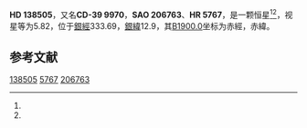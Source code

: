 {{Starbox begin
| name = HD 138505
}}
{{Starbox observe
| epoch = [[J2000.0|J2000.0]]
| constell = {{星座名待查}}<ref name=SIMBAD>{{cite web
 | url=http://simbad.u-strasbg.fr/simbad/sim-id?Ident=HR+5767
 | title=Pulsating variable Star
 | publisher=Centre de Données astronomiques de Strasbourg
 | work=SIMBAD
 | accessdate=2012-07-13
 | archive-date=2020-08-23
 | archive-url=https://web.archive.org/web/20200823154156/http://simbad.u-strasbg.fr/simbad/sim-id?Ident=HR+5767
 | dead-url=no
 }}</ref><ref name=DATA>{{cite web
 | url=http://vizier.u-strasbg.fr/viz-bin/VizieR-5?-out.add=.&-source=5050&-corr=PK=HR&-out.max=9999&HR=5767
 | title=VizieR Detailed Page
 | accessdate=2012-07-13
 | archive-date=2020-08-23
 | archive-url=https://web.archive.org/web/20200823154200/http://vizier.u-strasbg.fr/viz-bin/VizieR-5?-out.add=.&-source=5050&-corr=PK%3DHR&-out.max=9999&HR=5767
 | dead-url=no
 }}</ref>
| 星官 = 
| ra = {{RA|15|34|1.6}}<ref name=SIMBAD /><ref name=DATA />
| dec = {{DEC|-40|3|58}}<ref name=SIMBAD /><ref name=DATA />
| appmag_v = 5.82<ref name=SIMBAD /><ref name=DATA />
}}
{{Starbox character
| class = M2III<ref name=SIMBAD /><ref name=DATA />
| b-v = 1.68<ref name=SIMBAD /><ref name=DATA />
| u-b = 1.93<ref name=SIMBAD /><ref name=DATA />
| r-i = 1.02E<ref name=SIMBAD /><ref name=DATA />
| variable = 
}}
{{Starbox astrometry
| radial_v = 1.93
| prop_mo_ra = -40
| parallax = 
| p_error = 
}}
{{Starbox catalog
| names =CD-39 9970，[[SAO星表|SAO]] 206763，[[HD星表|HD]] 138505，[[HR星表|HR]] 5767}}
{{Starbox reference |Simbad=HR+5767}}
{{Starbox end}}

'''HD 138505'''，又名'''CD-39 9970'''，'''SAO 206763'''、'''HR 5767'''，是一颗恒星<ref name=SIMBAD /><ref name=DATA />，视星等为5.82，位于[[銀道座標系|銀經]]333.69，[[銀道座標系|銀緯]]12.9，其[[B1900.0|B1900.0]]坐标为赤經{{RA|15|27|25.8}}，赤緯{{DEC|-39|12.9|40}}。

== 参考文献 ==
{{reflist}}

{{star-stub}}

[[Category:HD和HDE天體|138505]]
[[Category:HR天體|5767]]
[[Category:SAO天體|206763]]